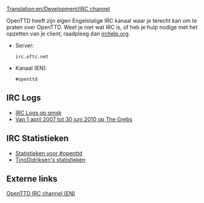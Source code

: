 [[Translation:en/Development/IRC channel]]

OpenTTD heeft zijn eigen Engelstalige IRC kanaal waar je terecht kan om te praten over OpenTTD. Weet je niet wat IRC is, of heb je hulp nodige met het opzetten van je client, raadpleeg dan [http://www.irchelp.org/ irchelp.org].

* Server: <pre>irc.oftc.net</pre>
* Kanaal (EN): <pre>#openttd</pre>

==IRC Logs==
*[http://irclogs.qmsk.net/channels/openttd IRC Logs op qmsk]
*[http://thegrebs.com/irc/ Van 1 april 2007 tot 30 juni 2010 op The Grebs]

==IRC Statistieken==
*[http://electricpotential.net/ircstats/openttd2.html Statistieken voor #openttd]
*[http://alpha.visl.sdu.dk/~tino/pisg/OFTC/openttd.html TinoDidriksen's statistieken]

==Externe links==

[irc://irc.oftc.net/openttd OpenTTD IRC channel (EN)]
